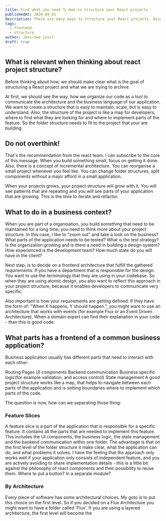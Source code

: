 ```yaml
---
title: Find what you need 🔍 How to structure your React projects
publishedAt: 2024-09-01
description: There are many ways to structure your React projects. Discover the most common patterns and learn how to choose the right one for your project. Explore the pros and cons of different project structures and find out how to create a scalable and maintainable React application.
tags:
  - frontend
  - structure
author: Jens-Uwe Lössl
draft: true
---
```



<H2>What is relevant when thinking about react project structure?</H2>
<P>Before thinking about how, we should make clear what is the goal of structuring a React project and what we are trying to archive.</P>
<P>At first, we should see the way, how we organize our code as a tool to communicate the architecture and the business language of our
  application. We want to create a structure that is easy to maintain, scale, but is easy to understand. Also, the structure of the project
  is like a map for developers, where to find what they are looking for and where to implement parts of the feature. So the folder
  structure needs to fit to the project that your are building.</P>

<H2>Do not overthink!</H2>
<P>That's the recommendation from the react team. I can subscribe to the core of this message. When you build something small, focus on
  getting it done. Also, there is a concept of incremental architecture. You can reorganise a small project whenever you feel like. You can
  change folder structures, split components without a major afford in a small application.</P>
<P>When your projects grows, your project structure will grow with it. You will see patterns that are repeating and you will see parts of
  your application that are growing. This is the time to iterate and refactor.</P>

<H2>What to do in a business context?</H2>
<P>When you are part of a organisation, you build something that need to be maintained for a long time, you need to think more about your
  project structure. In this case, I like to "zoom out" and take a look on the business? What parts of the application needs to be tested?
  What is the test strategy? Is the organization growing and is there a need in building a design system? How experienced is the development
  team? How much state do you will have in the client?</P>
<P>Next step, is to decide on a frontend architecture that fulfill the gathered requirements. If you have a department that is responsible
  for the design. You want to use the terminology that they are using in your codebase. So when they are using atomic design, you also want
  to reflect this approach in your project structure, because it enables developers to communicate very specific.</P>
<P>Also important is how your requirements are getting defined: If they have the form of: "When X happens, Y should happen.", you might want
  to use an architecture that works with events (for example Flux or an Event Driven Architecture). When a domain expert can find their
  explanation in your code - than this is good code.</P>

<H2>What parts has a frontend of a common business application?</H2>
<P>Business application usually has different parts that need to interact with each other:</P>
<UnsortedList.Root>
  <UnsortedList.Item>Routing</UnsortedList.Item>
  <UnsortedList.Item>Pages</UnsortedList.Item>
  <UnsortedList.Item>UI components</UnsortedList.Item>
  <UnsortedList.Item>Backend communication</UnsortedList.Item>
  <UnsortedList.Item>Business specific logic(for example validation, and access control)</UnsortedList.Item>
  <UnsortedList.Item>State management</UnsortedList.Item>
</UnsortedList.Root>
<Italic>A good project structure works like a map, that helps to navigate between each parts of the application and is setting boundaries
  where to implement which parts of the code.</Italic>
<P>The question is now, how can we separating those thing:</P>
<H3>Feature Slices</H3>
<P>A feature slice is a part of the application that is responsible for a specific feature. It contains all the parts that are needed to
  implement this feature. This includes the UI components, the business logic, the state management and the backend communication within one
  folder. The advantage is that on the first level of the folder structure it make clear, what the application can do, and what problems it
  solves. I have the feeling that ths approach only works well if your application only consists of independent feature, and you are
  actively avoiding to share implementation details - this is a little bit against the philosophy of react components and their possibility
  to reuse them. Where to put a button? In a separate module?</P>
<H3>By Architecture</H3>
<P>Every piece of software has some architectural choices. My goto is to put this choice on the first level. So if you decided on a Flux
  Architecture you might want to have a folder called 'Flux'. If you are using a layered architecture, the first level will become the </P>
